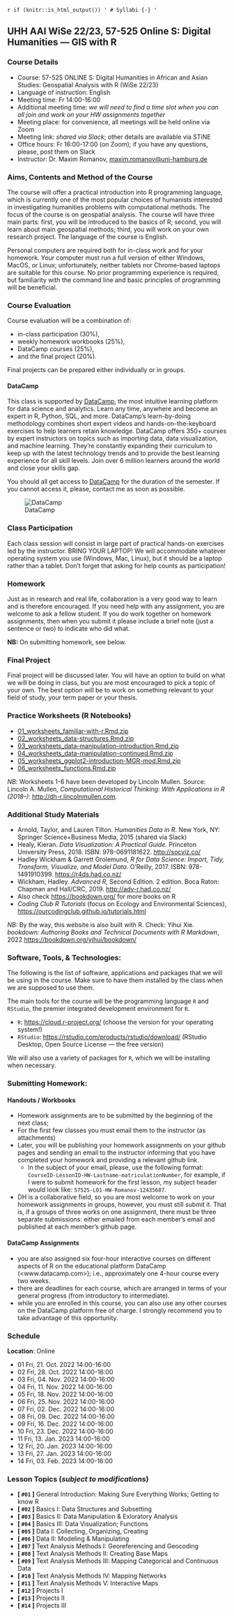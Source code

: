 `r if (knitr::is_html_output()) '
# Syllabi {-}
'`



## UHH AAI WiSe 22/23, 57-525 Online S: Digital Humanities --- GIS with R

### Course Details{-}

* Course: 57-525 ONLINE S: Digital Humanities in African and Asian Studies: Geospatial Analysis with R (WiSe 22/23)
* Language of instruction: English
* Meeting time: Fr 14:00-16:00
* Additional meeting time: *we will need to find a time slot when you can all join and work on your HW assignments together*
* Meeting place: for convenience, all meetings will be held online via Zoom
* Meeting link: *shared via Slack*; other details are available via STiNE
* Office hours: Fr 16:00-17:00 (on Zoom); if you have any questions, please, post them on Slack
* Instructor: Dr. Maxim Romanov, [maxim.romanov@uni-hamburg.de](maxim.romanov@uni-hamburg.de)

### Aims, Contents and Method of the Course

The course will offer a practical introduction into R programming language, which is currently one of the most popular choices of humanists interested in investigating humanities problems with computational methods. The focus of the course is on geospatial analysis. The course will have three main parts: first, you will be introduced to the basics of R; second, you will learn about main geospatial methods; third, you will work on your own research project. The language of the course is English.

Personal computers are required both for in-class work and for your homework. Your computer must run a full version of either Windows, MacOS, or Linux; unfortunately, neither tablets nor Chrome-based laptops are suitable for this course. No prior programming experience is required, but familiarity with the command line and basic principles of programming will be beneficial.

### Course Evaluation 

Course evaluation will be a combination of:

- in-class participation (30%),
- weekly homework workbooks (25%),
- DataCamp courses (25%),
- and the final project (20%).

Final projects can be prepared either individually or in groups.

#### DataCamp

This class is supported by [DataCamp](https://www.datacamp.com/), the most intuitive learning platform for data science and analytics. Learn any time, anywhere and become an expert in R, Python, SQL, and more. DataCamp’s learn-by-doing methodology combines short expert videos and hands-on-the-keyboard exercises to help learners retain knowledge. DataCamp offers 350+ courses by expert instructors on topics such as importing data, data visualization, and machine learning. They’re constantly expanding their curriculum to keep up with the latest technology trends and to provide the best learning experience for all skill levels. Join over 6 million learners around the world and close your skills gap.

You should all get access to [DataCamp](https://www.datacamp.com/) for the duration of the semester. If you cannot access it, please, contact me as soon as possible.

![DataCamp](./images/DataCamp_For_The_Classroom_2_lobb1p.jpeg)

### Class Participation

Each class session will consist in large part of practical hands-on exercises led by the instructor. BRING YOUR LAPTOP! We will accommodate whatever operating system you use (Windows, Mac, Linux), but it should be a laptop rather than a tablet. Don’t forget that asking for help counts as participation!

### Homework

Just as in research and real life, collaboration is a very good way to learn and is therefore encouraged. If you need help with any assignment, you are welcome to ask a fellow student. If you do work together on homework assignments, then when you submit it please include a brief note (just a sentence or two) to indicate who did what.

**NB:** On submitting homework, see below.

### Final Project

Final project will be discussed later. You will have an option to build on what we will be doing in class, but you are most encouraged to pick a topic of your own. The best option will be to work on something relevant to your field of study, your term paper or your thesis.

### Practice Worksheets (R Notebooks)

- [01_worksheets_familiar-with-r.Rmd.zip](./files/ws/01_worksheets_familiar-with-r.Rmd.zip)
- [02_worksheets_data-structures.Rmd.zip](./files/ws/02_worksheets_data-structures.Rmd.zip)
- [03_worksheets_data-manipulation-introduction.Rmd.zip](./files/ws/03_worksheets_data-manipulation-introduction.Rmd.zip)
- [04_worksheets_data-manipulation-continued.Rmd.zip](./files/ws/04_worksheets_data-manipulation-continued.Rmd.zip)
- [05_worksheets_ggplot2-introduction-MGR-mod.Rmd.zip](./files/ws/05_worksheets_ggplot2-introduction-MGR-mod.Rmd.zip)
- [06_worksheets_functions.Rmd.zip](./files/ws/06_worksheets_functions.Rmd.zip)

*NB*: Worksheets 1-6 have been developed by Lincoln Mullen. Source: Lincoln A. Mullen, *Computational Historical Thinking: With Applications in R (2018–)*: <http://dh-r.lincolnmullen.com>.

### Additional Study Materials

* Arnold, Taylor, and Lauren Tilton. *Humanities Data in R*. New York, NY: Springer Science+Business Media, 2015 (shared via Slack)
* Healy, Kieran. *Data Visualization: A Practical Guide.* Princeton University Press, 2018. ISBN: 978-0691181622. <http://socviz.co/>
* Hadley Wickham & Garrett Grolemund, *R for Data Science: Import, Tidy, Transform, Visualize, and Model Data.* O’Reilly, 2017. ISBN: 978-1491910399. <https://r4ds.had.co.nz/>
* Wickham, Hadley. *Advanced R*, Second Edition. 2 edition. Boca Raton: Chapman and Hall/CRC, 2019. <http://adv-r.had.co.nz/>
* Also check <https://bookdown.org/> for more books on R
* *Coding Club R Tutorials* (focus on Ecology and Environmental Sciences), <https://ourcodingclub.github.io/tutorials.html>

*NB:* By the way, this website is also built with R. Check: Yihui Xie. *bookdown: Authoring Books and Technical Documents with R Markdown*, 2022 <https://bookdown.org/yihui/bookdown/>

### Software, Tools, & Technologies:

The following is the list of software, applications and packages that we will be using in the course. Make sure to have them installed by the class when we are supposed to use them.

The main tools for the course will be the programming language `R` and `RStudio`, the premier integrated development environment for `R`.

- `R`: <https://cloud.r-project.org/> (choose the version for your operating system!)
- `RStudio`: <https://rstudio.com/products/rstudio/download/> (RStudio Desktop, Open Source License — the free version)

We will also use a variety of packages for `R`, which we will be installing when necessary.

### Submitting Homework:

#### Handouts / Workbooks

* Homework assignments are to be submitted by the beginning of the next class;
* For the first few classes you must email them to the instructor (as attachments)
* Later, you will be publishing your homework assignments on your github pages and sending an email to the instructor informing that you have completed your homework and providing a relevant github link.
	*  In the subject of your email, please, use the following format: `CourseID-LessonID-HW-Lastname-matriculationNumber`, for example, if I were to submit homework for the first lesson, my subject header would look like: `57525-L01-HW-Romanov-12435687`.
* DH is a collaborative field, so you are most welcome to work on your homework assignments in groups, however, you must still submit it. That is, if a groups of three works on one assignment, there must be three separate submissions: either emailed from each member’s email and published at each member’s github page. 

#### DataCamp Assignments

* you are also assigned six four-hour interactive courses on different aspects of R on the educational platform DataCamp (<www.datacamp.com>); i.e., approximately one 4-hour course every two weeks. 
* there are deadlines for each course, which are arranged in terms of your general progress (from introductory to intermediate).
* while you are enrolled in this course, you can also use any other courses on the DataCamp platform free of charge. I strongly recommend you to take advantage of this opportunity.

### Schedule

**Location**: Online

- 01 Fri, 21. Oct. 2022 14:00-16:00
- 02 Fri, 28. Oct. 2022 14:00-16:00
- 03 Fri, 04. Nov. 2022 14:00-16:00
- 04 Fri, 11. Nov. 2022 14:00-16:00
- 05 Fri, 18. Nov. 2022 14:00-16:00
- 06 Fri, 25. Nov. 2022 14:00-16:00
- 07 Fri, 02. Dec. 2022 14:00-16:00
- 08 Fri, 09. Dec. 2022 14:00-16:00
- 09 Fri, 16. Dec. 2022 14:00-16:00
- 10 Fri, 23. Dec. 2022 14:00-16:00
- 11 Fri, 13. Jan. 2023 14:00-16:00
- 12 Fri, 20. Jan. 2023 14:00-16:00
- 13 Fri, 27. Jan. 2023 14:00-16:00
- 14 Fri, 03. Feb. 2023 14:00-16:00

### Lesson Topics (*subject to modifications*)

- **[ `#01` ]** General Introduction: Making Sure Everything Works; Getting to know R
- **[ `#02` ]** Basics I: Data Structures and Subsetting
- **[ `#03` ]** Basics II: Data Manipulation & Exloratory Analysis
- **[ `#04` ]** Basics III: Data Visualization; Functions
- **[ `#05` ]** Data I: Collecting, Organizing, Creating
- **[ `#06` ]** Data II: Modeling & Manipulating
- **[ `#07` ]** Text Analysis Methods I: Georeferencing and Geocoding
- **[ `#08` ]** Text Analysis Methods II: Creating Base Maps
- **[ `#09` ]** Text Analysis Methods III: Mapping Categorical and Continuous Data 
- **[ `#10` ]** Text Analysis Methods IV: Mapping Networks
- **[ `#11` ]** Text Analysis Methods V: Interactive Maps
- **[ `#12` ]** Projects I
- **[ `#13` ]** Projects II
- **[ `#14` ]** Projects III

